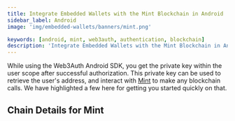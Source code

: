 ```yaml
---
title: Integrate Embedded Wallets with the Mint Blockchain in Android
sidebar_label: Android
image: 'img/embedded-wallets/banners/mint.png'

keywords: [android, mint, web3auth, authentication, blockchain]
description: 'Integrate Embedded Wallets with the Mint Blockchain in Android | Embedded Wallets'
---
```



While using the Web3Auth Android SDK, you get the private key within the user scope after successful authorization. This private key can be used to retrieve the user's address, and interact with [Mint](https://ethereum.org/) to make any blockchain calls. We have highlighted a few here for getting you started quickly on that.

## Chain Details for Mint

<ChainDetailsMint />

<EVMInteraction />

